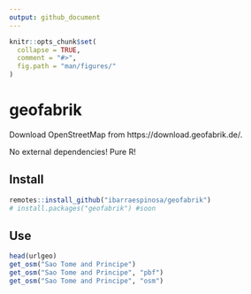 ```yaml
---
output: github_document
---
```


<!-- README.md is generated from README.Rmd. Please edit that file -->
<!-- date: "19 de Octubre de 2016" -->

```r
knitr::opts_chunk$set(
  collapse = TRUE,
  comment = "#>",
  fig.path = "man/figures/"
)
```

# geofabrik


Download OpenStreetMap from https://download.geofabrik.de/.

No external dependencies! Pure R!

## Install
```r
remotes::install_github("ibarraespinosa/geofabrik")
# install.packages("geofabrik") #soon
```

## Use

```r
head(urlgeo)
get_osm("Sao Tome and Principe")
get_osm("Sao Tome and Principe", "pbf")
get_osm("Sao Tome and Principe", "osm")
```

